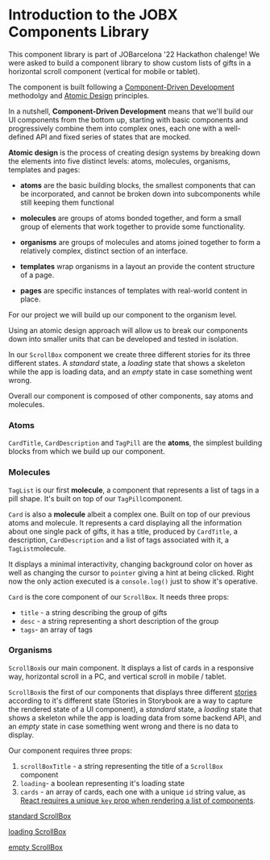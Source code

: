 
<Meta title="JOBX Component Library" />

# Introduction to the JOBX Components Library

This component library is part of JOBarcelona '22 Hackathon chalenge!
We were asked to build a component library to show custom lists of gifts in a horizontal scroll component (vertical for mobile or tablet).

The component is built following a [Component-Driven Development](https://www.componentdriven.org/) methodolgy and [Atomic Design](https://bradfrost.com/blog/post/atomic-web-design/) principles.

In a nutshell, **Component-Driven Development** means that we'll build our UI components from the bottom up, starting with basic components and progressively combine them into complex ones, each one with a well-defined API and fixed series of states that are mocked.

**Atomic design** is the process of creating design systems by breaking down the elements into five distinct levels: atoms, molecules, organisms, templates and pages:

- **atoms** are the basic building blocks, the smallest components that can be incorporated, and cannot be broken down into subcomponents while still keeping them functional

- **molecules** are groups of atoms bonded together, and form a small group of elements that work together to provide some functionality.

- **organisms** are groups of molecules and atoms joined together to form a relatively complex, distinct section of an interface.

- **templates** wrap organisms in a layout an provide the content structure of a page.

- **pages** are specific instances of templates with real-world content in place.

For our project we will build up our component to the organism level.

Using an atomic design approach will allow us to break our components down into smaller units that can be developed and tested in isolation.

In our `ScrollBox` component we create three different stories for its three different states. A _standard_ state, a _loading_ state that shows a skeleton while the app is loading data, and an _empty_ state in case something went wrong.

Overall our component is composed of other components, say atoms and molecules.

### Atoms

`CardTitle`, `CardDescription` and `TagPill` are the **atoms**, the simplest building blocks from which we build up our component.

### Molecules

`TagList` is our first **molecule**, a component that represents a list of tags in a pill shape. It's built on top of our `TagPill`component.

`Card` is also a **molecule** albeit a complex one. Built on top of our previous atoms and molecule. It represents a card displaying all the information about one single pack of gifts, it has a title, produced by `CardTitle`, a description, `CardDescription` and a list of tags associated with it, a `TagList`molecule.

It displays a minimal interactivity, changing background color on hover as well as changing the cursor to `pointer` giving a hint at being clicked. Right now the only action executed is a `console.log()` just to show it's operative.

`Card` is the core component of our `ScrollBox`. It needs three props:

- `title` - a string describing the group of gifts
- `desc` - a string representing a short description of the group
- `tags`- an array of tags

### Organisms

`ScrollBox`is our main component. It displays a list of cards in a responsive way, horizontal scroll in a PC, and vertical scroll in mobile / tablet.

`ScrollBox`is the first of our components that displays three different [stories](https://storybook.js.org/docs/react/writing-stories/introduction) according to it's different state (Stories in Storybook are a way to capture the rendered state of a UI component), a _standard_ state, a _loading_ state that shows a skeleton while the app is loading data from some backend API, and an _empty_ state in case something went wrong and there is no data to display.

Our component requires three props:

1. `scrollBoxTitle` - a string representing the title of a `ScrollBox` component
2. `loading`- a boolean representing it's loading state
3. `cards` - an array of cards, each one with a unique `id` string value, as [React requires a unique `key` prop when rendering a list of components](https://reactjs.org/docs/lists-and-keys.html#keys).

[standard ScrollBox](/story/organisms-scrollbox--standard)

[loading ScrollBox](/story/organisms-scrollbox--loading)

[empty ScrollBox](/story/organisms-scrollbox--empty)
